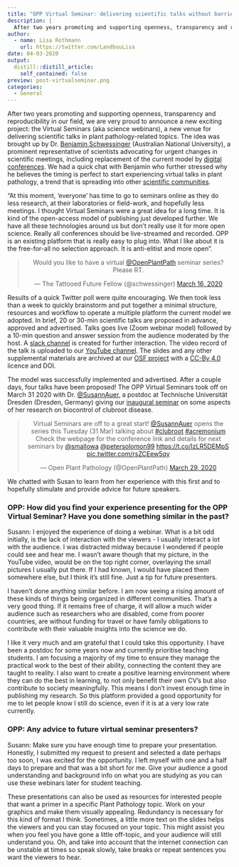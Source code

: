 ```yaml
---
title: "OPP Virtual Seminar: delivering scientific talks without barriers"
description: |
  After two years promoting and supporting openness, transparency and reproducibility in our field, we are very proud to announce a new exciting project: the Virtual Seminars (aka science webinars), a new venue for delivering scientific talks in plant pathology-related topics. The idea was brought up by Dr. Benjamin Schwessinger (Australian National University), a prominent representative of scientists advocating for urgent changes in scientific meetings, including replacement of the current model by digital conferences. We had a quick chat with Benjamin who further stressed why he believes the timing is perfect to start experiencing virtual talks in plant pathology, a trend that is spreading into other scientific communities
author:
  - name: Lisa Rothmann
    url: https://twitter.com/LandbouLisa
date: 04-03-2020
output:
  distill::distill_article:
    self_contained: false
preview: post-virtualseminar.png
categories: 
  - General
---
```


After two years promoting and supporting openness, transparency and reproducibility in our field, we are very proud to announce a new exciting project: the Virtual Seminars (aka science webinars), a new venue for delivering scientific talks in plant pathology-related topics.
The idea was brought up by Dr. [Benjamin Schwessinger](https://twitter.com/schwessinger) (Australian National University), a prominent representative of scientists advocating for urgent changes in scientific meetings, including replacement of the current model by [digital conferences](https://www.biorxiv.org/content/10.1101/2020.04.02.022079v1.full.pdf+html).
We had a quick chat with Benjamin who further stressed why he believes the timing is perfect to start experiencing virtual talks in plant pathology, a trend that is spreading into other [scientific communities](https://plantae.org/plantae-presents-ottoline-leyser-and-sarah-robinson/).

"At this moment, 'everyone' has time to go to seminars online as they do less research, at their laboratories or field-work, and hopefully less meetings. I thought Virtual Seminars were a great idea for a long time. It is kind of the open-access model of publishing just developed further. We have all these technologies around us but don't really use it for more open science. Really all conferences should be live-streamed and recorded. OPP is an existing platform that is really easy to plug into. What I like about it is the free-for-all no selection approach. It is anti-elitist and more open".

<center>

<blockquote class="twitter-tweet">

<p lang="en" dir="ltr">

Would you like to have a virtual <a href="https://twitter.com/OpenPlantPath?ref_src=twsrc%5Etfw">@OpenPlantPath</a> seminar series?
Please RT.

</p>

— The Tattooed Future Fellow (@schwessinger) <a href="https://twitter.com/schwessinger/status/1239438894610833408?ref_src=twsrc%5Etfw">March 16, 2020</a>

</blockquote>

```{=html}
<script async="" src="https://platform.twitter.com/widgets.js" charset="utf-8">
</script>
```
</center>

Results of a quick Twitter poll were quite encouraging.
We then took less than a week to quickly brainstorm and put together a minimal structure, resources and workflow to operate a multiple platform the current model we adopted.
In brief, 20 or 30-min scientific talks are proposed in advance, approved and advertised.
Talks goes live (Zoom webinar model) followed by a 10-min question and answer session from the audience moderated by the host.
A [slack channel](https://communityinviter.com/apps/openplantpathology/open-plant-pathology) is created for further interaction.
The video record of the talk is uploaded to our [YouTube channel](https://www.youtube.com/channel/UCo-1ijIA_nECqzwzeW2X9RA?view_as=subscriber).
The slides and any other supplemental materials are archived at our [OSF project](https://osf.io/2cqya/) with a [CC-By 4.0](https://creativecommons.org/licenses/by/4.0/) licence and DOI.

The model was successfully implemented and advertised.
After a couple days, four talks have been proposed!
The OPP Virtual Seminars took off on March 31 2020 with Dr. [\@SusannAuer](https://twitter.com/SusannAuer), a postdoc at Technische Universität Dresden (Dresden, Germany) giving our [inaugural seminar](https://www.youtube.com/watch?v=vcNz5qatqaE&feature=youtu.be) on some aspects of her research on biocontrol of clubroot disease.

<center>

<blockquote class="twitter-tweet">

<p lang="en" dir="ltr">

Virtual Seminars are off to a great start!
<a href="https://twitter.com/SusannAuer?ref_src=twsrc%5Etfw">@SusannAuer</a> opens the series this Tuesday (31 Mar) talking about <a href="https://twitter.com/hashtag/clubroot?src=hash&amp;ref_src=twsrc%5Etfw">#clubroot</a> <a href="https://twitter.com/hashtag/acremonium?src=hash&amp;ref_src=twsrc%5Etfw">#acremonium</a> <br>Check the webpage for the conference link and details for next seminars by <a href="https://twitter.com/smallowa?ref_src=twsrc%5Etfw">@smallowa</a> <a href="https://twitter.com/petersolomon99?ref_src=twsrc%5Etfw">@petersolomon99</a> <a href="https://t.co/IzLR5DEMpS">https://t.co/IzLR5DEMpS</a> <a href="https://t.co/rsZCEew5qy">pic.twitter.com/rsZCEew5qy</a>

</p>

— Open Plant Pathology (@OpenPlantPath) <a href="https://twitter.com/OpenPlantPath/status/1244372412164182017?ref_src=twsrc%5Etfw">March 29, 2020</a>

</blockquote>

```{=html}
<script async="" src="https://platform.twitter.com/widgets.js" charset="utf-8">
</script>
```
</center>

We chatted with Susan to learn from her experience with this first and to hopefully stimulate and provide advice for future speakers.

### OPP: How did you find your experience presenting for the OPP Virtual Seminar? Have you done something similar in the past?

Susann: I enjoyed the experience of doing a webinar.
What is a bit odd initially, is the lack of interaction with the viewers - I usually interact a lot with the audience.
I was distracted midway because I wondered if people could see and hear me.
I wasn't aware though that my picture, in the YouTube video, would be on the top right corner, overlaying the small pictures I usually put there.
If I had known, I would have placed them somewhere else, but I think it's still fine.
Just a tip for future presenters.

I haven't done anything similar before.
I am now seeing a rising amount of these kinds of things being organized in different communities.
That's a very good thing.
If it remains free of charge, it will allow a much wider audience such as researchers who are disabled, come from poorer countries, are without funding for travel or have family obligations to contribute with their valuable insights into the science we do.

I like it very much and am grateful that I could take this opportunity.
I have been a postdoc for some years now and currently prioritise teaching students.
I am focusing a majority of my time to ensure they manage the practical work to the best of their ability, connecting the content they are taught to reality.
I also want to create a positive learning environment where they can do the best in learning, to not only benefit their own CV's but also contribute to society meaningfully.
This means I don't invest enough time in publishing my research.
So this platform provided a good opportunity for me to let people know I still do science, even if it is at a very low rate currently.

### OPP: Any advice to future virtual seminar presenters?

Susann: Make sure you have enough time to prepare your presentation.
Honestly, I submitted my request to present and selected a date perhaps too soon, I was excited for the opportunity.
I left myself with one and a half days to prepare and that was a bit short for me.
Give your audience a good understanding and background info on what you are studying as you can use these webinars later for student teaching.

These presentations can also be used as resources for interested people that want a primer in a specific Plant Pathology topic.
Work on your graphics and make them visually appealing.
Redundancy is necessary for this kind of format I think.
Sometimes, a little more text on the slides helps the viewers and you can stay focused on your topic.
This might assist you when you feel you have gone a little off-topic, and your audience will still understand you.
Oh, and take into account that the internet connection can be unstable at times so speak slowly, take breaks or repeat sentences you want the viewers to hear.
